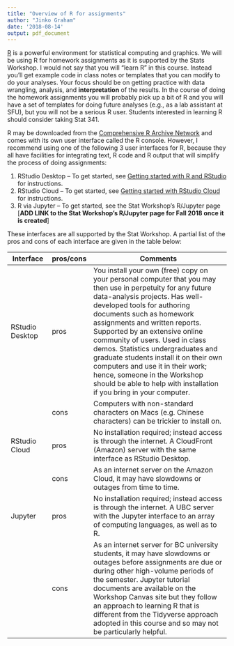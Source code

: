 ```yaml
---
title: "Overview of R for assignments"
author: "Jinko Graham"
date: '2018-08-14'
output: pdf_document
---
```



[R](http://www.r-project.org) is a powerful environment for
statistical computing and graphics. We will be using R for
homework assignments as it is supported by the Stats Workshop. 
I would not say that you will "learn R" in this course. 
Instead you'll get example code in class notes or templates that you can 
modify to do your analyses. Your focus should be on getting
practice with data wrangling, analysis, and **interpretation**
of the results. In the course of doing the homework assignments
you will probably pick up a bit of R and you will have a set of
templates for doing future analyses (e.g., as a lab assistant 
at SFU), but you will not be a serious R user. Students
interested in learning R should consider taking Stat 341.

R may be downloaded from the 
[Comprehensive R Archive Network](http://cran.r-project.org) 
and comes with its own user interface called the R console.
However, I recommend using one of the following 3 
user interfaces for R, because they all have facilities for
integrating text, R code and R output that will simplify 
the process of doing assignments:

1. RStudio Desktop -- To get started, see [Getting started with R and RStudio](https://github.com/SFUStatgen/RforStat2/blob/master/Tutorials/GettingStarted/startR-RStudio.Rmd) for instructions.
2. RStudio Cloud -- To get started, see [Getting started with RStudio Cloud](https://github.com/SFUStatgen/RforStat2/blob/master/Tutorials/GettingStarted/startRStudioCloud.Rmd) for instructions.
3. R via Jupyter -- To get started, see the Stat Workshop's R/Jupyter page  [**ADD LINK to the Stat Workshop's R/Jupyter page for Fall 2018 once it is created**]

These interfaces are all supported by the Stat Workshop. A partial list of the pros and cons of each interface are given in the table below:

| Interface      | pros/cons | Comments                                           |
| -------------- | --------- | -------------------------------------------------- |
RStudio Desktop | pros | You install your own (free) copy on your personal computer that you may then use in perpetuity for any future data-analysis projects. Has well-developed tools for authoring documents such as homework assignments and written reports. Supported by an extensive online community of users. Used in class demos. Statistics undergraduates and graduate students install it on their own computers and use it in their work; hence, someone in the Workshop should be able to help with installation if you bring in your computer. 
|   | cons  | Computers with non-standard characters on Macs (e.g. Chinese characters) can be trickier to install on. |
| RStudio Cloud | pros | No installation required; instead access is through the internet. A CloudFront (Amazon) server with the same interface as RStudio Desktop. |
|    | cons  | As an internet server on the Amazon Cloud, it may have slowdowns or outages from time to time.|
| Jupyter | pros | No installation required; instead access is through the internet. A UBC server with the Jupyter interface to an array of computing languages, as well as to R.|
|   | cons | As an internet server for BC university students, it may have slowdowns or outages before assignments are due or during other high-volume periods of the semester. Jupyter tutorial documents are available on the Workshop Canvas site but they follow an approach to learning R that is different from the Tidyverse approach adopted in this course and so may not be particularly helpful.|


